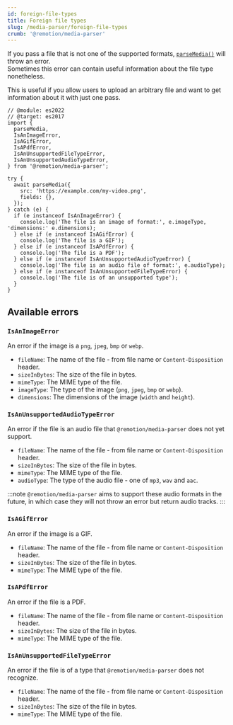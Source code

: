 ```yaml
---
id: foreign-file-types
title: Foreign file types
slug: /media-parser/foreign-file-types
crumb: '@remotion/media-parser'
---
```


If you pass a file that is not one of the supported formats, [`parseMedia()`](/docs/parse-media) will throw an error.  
Sometimes this error can contain useful information about the file type nonetheless.

This is useful if you allow users to upload an arbitrary file and want to get information about it with just one pass.

```tsx twoslash title="Get information about a video, or get the file type if it's not a video"
// @module: es2022
// @target: es2017
import {
  parseMedia,
  IsAnImageError,
  IsAGifError,
  IsAPdfError,
  IsAnUnsupportedFileTypeError,
  IsAnUnsupportedAudioTypeError,
} from '@remotion/media-parser';

try {
  await parseMedia({
    src: 'https://example.com/my-video.png',
    fields: {},
  });
} catch (e) {
  if (e instanceof IsAnImageError) {
    console.log('The file is an image of format:', e.imageType, 'dimensions:' e.dimensions);
  } else if (e instanceof IsAGifError) {
    console.log('The file is a GIF');
  } else if (e instanceof IsAPdfError) {
    console.log('The file is a PDF');
  } else if (e instanceof IsAnUnsupportedAudioTypeError) {
    console.log('The file is an audio file of format:', e.audioType);
  } else if (e instanceof IsAnUnsupportedFileTypeError) {
    console.log('The file is of an unsupported type');
  }
}
```

## Available errors

### `IsAnImageError`

An error if the image is a `png`, `jpeg`, `bmp` or `webp`.

- `fileName`: The name of the file - from file name or `Content-Disposition` header.
- `sizeInBytes`: The size of the file in bytes.
- `mimeType`: The MIME type of the file.
- `imageType`: The type of the image (`png`, `jpeg`, `bmp` or `webp`).
- `dimensions`: The dimensions of the image (`width` and `height`).

### `IsAnUnsupportedAudioTypeError`

An error if the file is an audio file that `@remotion/media-parser` does not yet support.

- `fileName`: The name of the file - from file name or `Content-Disposition` header.
- `sizeInBytes`: The size of the file in bytes.
- `mimeType`: The MIME type of the file.
- `audioType`: The type of the audio file - one of `mp3`, `wav` and `aac`.

:::note
`@remotion/media-parser` aims to support these audio formats in the future, in which case they will not throw an error but return audio tracks.
:::

### `IsAGifError`

An error if the image is a GIF.

- `fileName`: The name of the file - from file name or `Content-Disposition` header.
- `sizeInBytes`: The size of the file in bytes.
- `mimeType`: The MIME type of the file.

### `IsAPdfError`

An error if the file is a PDF.

- `fileName`: The name of the file - from file name or `Content-Disposition` header.
- `sizeInBytes`: The size of the file in bytes.
- `mimeType`: The MIME type of the file.

### `IsAnUnsupportedFileTypeError`

An error if the file is of a type that `@remotion/media-parser` does not recognize.

- `fileName`: The name of the file - from file name or `Content-Disposition` header.
- `sizeInBytes`: The size of the file in bytes.
- `mimeType`: The MIME type of the file.
